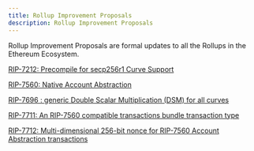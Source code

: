 ```yaml
---
title: Rollup Improvement Proposals 
description: Rollup Improvement Proposals 
---
```


Rollup Improvement Proposals are formal updates to all the Rollups in the Ethereum Ecosystem. 

[RIP-7212: Precompile for secp256r1 Curve Support](https://github.com/ethereum/RIPs/blob/master/RIPS/rip-7212.md)

[RIP-7560: Native Account Abstraction](https://github.com/ethereum/RIPs/blob/master/RIPS/rip-7560.md)

[RIP-7696 : generic Double Scalar Multiplication (DSM) for all curves](https://github.com/ethereum/RIPs/blob/master/RIPS/rip-7696.md)

[RIP-7711: An RIP-7560 compatible transactions bundle transaction type](https://github.com/ethereum/RIPs/blob/master/RIPS/rip-7711.md)

[RIP-7712: Multi-dimensional 256-bit nonce for RIP-7560 Account Abstraction transactions](https://github.com/ethereum/RIPs/blob/master/RIPS/rip-7712.md)
